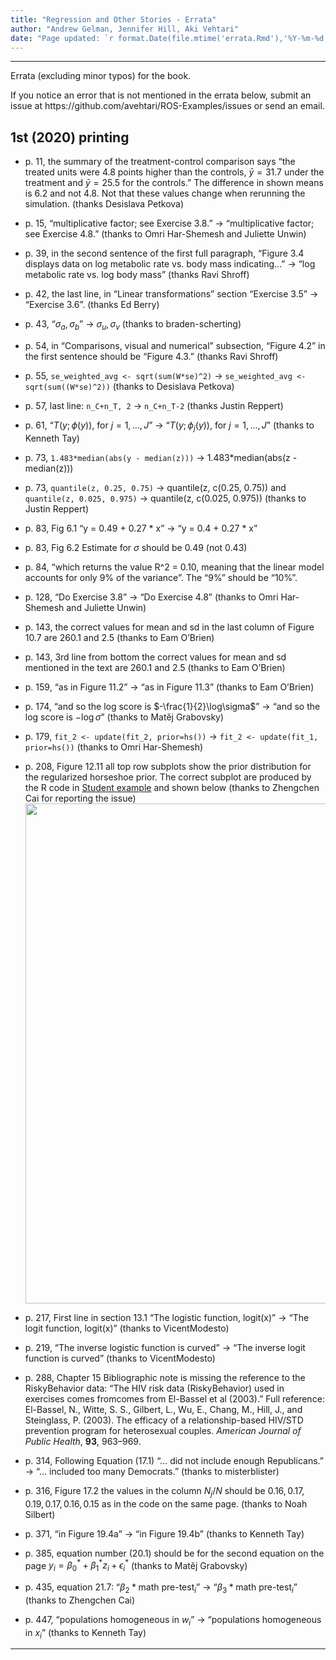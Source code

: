 ```yaml
---
title: "Regression and Other Stories - Errata"
author: "Andrew Gelman, Jennifer Hill, Aki Vehtari"
date: "Page updated: `r format.Date(file.mtime('errata.Rmd'),'%Y-%m-%d')`"
---
```


-------------

Errata (excluding minor typos) for the book.

If you notice an error that is not mentioned in the errata below, submit an issue at https://github.com/avehtari/ROS-Examples/issues or send an email.

## 1st (2020) printing

- p. 11, the summary of the treatment-control comparison says "the treated units were 4.8 points higher than the controls, $\bar{y} = 31.7$ under the treatment and $\bar{y} = 25.5$ for the controls." The difference in shown means is 6.2 and not 4.8.  Not that these values change when rerunning the simulation. (thanks Desislava Petkova)
- p. 15, "multiplicative factor; see Exercise 3.8." $\rightarrow$ "multiplicative factor; see Exercise 4.8." (thanks to Omri Har-Shemesh and Juliette Unwin)
- p. 39, in the second sentence of the first full paragraph, "Figure 3.4 displays data on log metabolic rate vs. body mass indicating..." $\rightarrow$ "log metabolic rate vs. log body mass" (thanks Ravi Shroff)
- p. 42, the last line, in "Linear transformations" section "Exercise 3.5" $\rightarrow$ "Exercise 3.6". (thanks Ed Berry)
- p. 43, "$\sigma_a,\sigma_b$" $\rightarrow$ $\sigma_u,\sigma_v$ (thanks to braden-scherting)
- p. 54, in "Comparisons, visual and numerical" subsection, "Figure 4.2" in the first sentence should be "Figure 4.3." (thanks Ravi Shroff)
- p. 55, `se_weighted_avg <- sqrt(sum(W*se)^2)` $\rightarrow$ `se_weighted_avg <- sqrt(sum((W*se)^2))` (thanks to Desislava Petkova)
- p. 57, last line: `n_C+n_T, 2` $\rightarrow$ `n_C+n_T-2` (thanks Justin Reppert)
- p. 61, "$T(y;\phi(y))$, for $j = 1,\dots, J$" $\rightarrow$ "$T(y;\phi_j(y))$, for $j = 1,\dots, J$" (thanks to Kenneth Tay)
- p. 73, `1.483*median(abs(y - median(z)))` $\rightarrow$ 1.483*median(abs(z - median(z)))
- p. 73, `quantile(z, 0.25, 0.75)` $\rightarrow$ quantile(z, c(0.25, 0.75)) and `quantile(z, 0.025, 0.975)` $\rightarrow$ quantile(z, c(0.025, 0.975)) (thanks to Justin Reppert)
- p. 83, Fig 6.1 "y = 0.49 + 0.27 * x" $\rightarrow$ "y = 0.4 + 0.27 * x"
- p. 83, Fig 6.2 Estimate for $\sigma$ should be 0.49 (not 0.43)
- p. 84, "which returns the value R^2 = 0.10, meaning that the linear model accounts for only 9% of the variance". The "9%" should be "10%".
- p. 128, "Do Exercise 3.8" $\rightarrow$ "Do Exercise 4.8" (thanks to Omri Har-Shemesh and Juliette Unwin)
- p. 143, the correct values for mean and sd in the last column of Figure 10.7 are 260.1 and 2.5 (thanks to Eam O'Brien)
- p. 143, 3rd line from bottom the correct values for mean and sd mentioned in the text are 260.1 and 2.5 (thanks to Eam O'Brien)
- p. 159, "as in Figure 11.2" $\rightarrow$ "as in Figure 11.3" (thanks to Eam O'Brien)
- p. 174, "and so the log score is  $-\frac{1}{2}\log\sigma$" $\rightarrow$ "and so the log score is  $-\log\sigma$" (thanks to Matěj Grabovsky)
- p. 179, `fit_2 <- update(fit_2, prior=hs())` $\rightarrow$ `fit_2 <- update(fit_1, prior=hs())` (thanks to Omri Har-Shemesh)
- p. 208, Figure 12.11 all top row subplots show the prior distribution for the regularized horseshoe prior. The correct subplot are produced by the R code in [Student example](https://avehtari.github.io/ROS-Examples/Student/student.html) and shown below (thanks to Zhengchen Cai for reporting the issue)
 ![](Figure_12_11_correct.png){ width=800 }

- p. 217, First line in section 13.1 "The logistic function, logit(x)" $\rightarrow$ "The logit function, logit(x)" (thanks to VicentModesto)
- p. 219, "The inverse logistic function is curved" $\rightarrow$ "The inverse logit function is curved" (thanks to VicentModesto)
- p. 288, Chapter 15 Bibliographic note is missing the reference to the RiskyBehavior data: "The HIV risk data (RiskyBehavior) used in exercises comes fromcomes from El-Bassel et al (2003)." Full reference: El-Bassel, N., Witte, S. S., Gilbert, L., Wu, E., Chang, M., Hill, J., and Steinglass, P. (2003). The efficacy of a relationship-based HIV/STD prevention program for heterosexual couples. *American Journal of Public Health*, **93**, 963–969.
- p. 314, Following Equation (17.1) "... did not include enough Republicans." $\rightarrow$ "... included too many Democrats." (thanks to misterblister)
- p. 316, Figure 17.2 the values in the column $N_j/N$ should be $0.16, 0.17, 0.19, 0.17, 0.16, 0.15$ as in the code on the same page. (thanks to Noah Silbert)
- p. 371, "in Figure 19.4a" $\rightarrow$ "in Figure 19.4b" (thanks to Kenneth Tay)
- p. 385, equation number (20.1) should be for the second equation on the page $y_i = \beta^*_0 + \beta^*_1z_i + \epsilon^*_i$ (thanks to Matěj Grabovsky)
- p. 435, equation 21.7: "$\beta_2 *\mbox{math pre-test}_i$" $\rightarrow$ "$\beta_3 *\mbox{math pre-test}_i$" (thanks to Zhengchen Cai)
- p. 447, "populations homogeneous in $w_i$" $\rightarrow$ "populations homogeneous in $x_i$" (thanks to Kenneth Tay)

-------------

